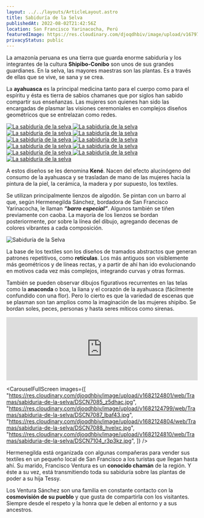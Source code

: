 ```yaml
---
layout: ../../layouts/ArticleLayout.astro
title: Sabiduría de la Selva
publishedAt: 2022-08-02T21:42:56Z
location: San Francisco Yarinacocha, Perú
featuredImage: https://res.cloudinary.com/djoqdhbiv/image/upload/v1679798099/web/Tramas/sabiduria-de-la-selva/sabiduria-de-la-selva-027_xeges4.webp
privacyStatus: public
---
```



La amazonía peruana es una tierra que guarda enorme sabiduría y los integrantes de la cultura **Shipibo-Conibo** son unos de sus grandes guardianes. En la selva, las mayores maestras son las plantas. Es a través de ellas que se vive, se sana y se crea.

La **ayahuasca** es la principal medicina tanto para el cuerpo como para el espíritu y ésta es tierra de sabios chamanes que por siglos han sabido compartir sus enseñanzas. Las mujeres son quienes han sido las encargadas de plasmar las visiones ceremoniales en complejos diseños geométricos que se entrelazan como redes.


<CustomGallery>
  <a
    class="glightbox"
    href="https://res.cloudinary.com/djoqdhbiv/image/upload/v1682124805/web/Tramas/sabiduria-de-la-selva/DSCN7256_q4z98v.jpg"
  >
    <Image
      alt="La sabiduría de la selva"
      src="https://res.cloudinary.com/djoqdhbiv/image/upload/v1682124805/web/Tramas/sabiduria-de-la-selva/DSCN7256_q4z98v.jpg"
      width={510}
      height={280}
      class="object-cover w-full h-64"
      format="webp"
    />
  </a>
  <a
    class="glightbox"
    href="https://res.cloudinary.com/djoqdhbiv/image/upload/v1682124791/web/Tramas/sabiduria-de-la-selva/DSCN6959_nkmd0t.jpg"
  >
    <Image
      alt="La sabiduría de la selva"
      src="https://res.cloudinary.com/djoqdhbiv/image/upload/v1682124791/web/Tramas/sabiduria-de-la-selva/DSCN6959_nkmd0t.jpg"
      width={510}
      height={280}
      class="object-cover w-full h-64"
      format="webp"
    />
  </a>
  <a
    class="glightbox"
    href="https://res.cloudinary.com/djoqdhbiv/image/upload/v1682124793/web/Tramas/sabiduria-de-la-selva/DSCN6985_athxh8.jpg"
  >
    <Image
      alt="La sabiduría de la selva"
      src="https://res.cloudinary.com/djoqdhbiv/image/upload/v1682124793/web/Tramas/sabiduria-de-la-selva/DSCN6985_athxh8.jpg"
      width={510}
      height={280}
      class="object-cover w-full h-64"
      format="webp"
    />
  </a>
  <a
    class="glightbox"
    href="https://res.cloudinary.com/djoqdhbiv/image/upload/v1682124795/web/Tramas/sabiduria-de-la-selva/DSCN6898_cflp3q.jpg"
  >
    <Image
      alt="La sabiduría de la selva"
      src="https://res.cloudinary.com/djoqdhbiv/image/upload/v1682124795/web/Tramas/sabiduria-de-la-selva/DSCN6898_cflp3q.jpg"
      width={510}
      height={280}
      class="object-cover w-full h-64"
      format="webp"
    />
  </a>
  <a
    class="glightbox"
    href="https://res.cloudinary.com/djoqdhbiv/image/upload/v1682124796/web/Tramas/sabiduria-de-la-selva/DSCN7046_izd44t.jpg"
  >
    <Image
      alt="La sabiduría de la selva"
      src="https://res.cloudinary.com/djoqdhbiv/image/upload/v1682124796/web/Tramas/sabiduria-de-la-selva/DSCN7046_izd44t.jpg"
      width={510}
      height={280}
      class="object-cover w-full h-64"
      format="webp"
    />
  </a>
  <a
    class="glightbox"
    href="https://res.cloudinary.com/djoqdhbiv/image/upload/v1682124801/web/Tramas/sabiduria-de-la-selva/DSCN7110_ixijpv.jpg"
  >
    <Image
      alt="La sabiduría de la selva"
      src="https://res.cloudinary.com/djoqdhbiv/image/upload/v1682124801/web/Tramas/sabiduria-de-la-selva/DSCN7110_ixijpv.jpg"
      width={510}
      height={280}
      class="object-cover w-full h-64"
      format="webp"
    />
  </a>
  <a
    class="glightbox"
    href="https://res.cloudinary.com/djoqdhbiv/image/upload/v1682124824/web/Tramas/sabiduria-de-la-selva/DSCN7091_ys0rzo.jpg"
  >
    <Image
      alt="La sabiduría de la selva"
      src="https://res.cloudinary.com/djoqdhbiv/image/upload/v1682124824/web/Tramas/sabiduria-de-la-selva/DSCN7091_ys0rzo.jpg"
      width={510}
      height={280}
      class="object-cover w-full h-64"
      format="webp"
    />
  </a>
  <a
    class="glightbox"
    href="https://res.cloudinary.com/djoqdhbiv/image/upload/v1682124839/web/Tramas/sabiduria-de-la-selva/DSCN7005_eecobz.jpg"
  >
    <Image
      alt="La sabiduría de la selva"
      src="https://res.cloudinary.com/djoqdhbiv/image/upload/v1682124839/web/Tramas/sabiduria-de-la-selva/DSCN7005_eecobz.jpg"
      width={510}
      height={280}
      class="object-cover w-full h-64"
      format="webp"
    />
  </a>
  <a
    class="glightbox"
    href="https://res.cloudinary.com/djoqdhbiv/image/upload/v1682124794/web/Tramas/sabiduria-de-la-selva/DSCN7015_jaf9e9.jpg"
  >
    <Image
      alt="La sabiduría de la selva"
      src="https://res.cloudinary.com/djoqdhbiv/image/upload/v1682124794/web/Tramas/sabiduria-de-la-selva/DSCN7015_jaf9e9.jpg"
      width={510}
      height={280}
      class="object-cover w-full h-64"
      format="webp"
    />
  </a>
    <a
    class="glightbox md:col-span-2"
    href="https://res.cloudinary.com/djoqdhbiv/image/upload/v1682124815/web/Tramas/sabiduria-de-la-selva/DSCN7014_neq22i.jpg"
  >
    <Image
      alt="La sabiduría de la selva"
      src="https://res.cloudinary.com/djoqdhbiv/image/upload/v1682124815/web/Tramas/sabiduria-de-la-selva/DSCN7014_neq22i.jpg"
      width={1020}
      height={280}
      class="object-cover w-full h-64"
      format="webp"
    />
  </a>
    <a
    class="glightbox"
    href="https://res.cloudinary.com/djoqdhbiv/image/upload/v1682124793/web/Tramas/sabiduria-de-la-selva/DSCN6890_ibobci.jpg"
  >
    <Image
      alt="La sabiduría de la selva"
      src="https://res.cloudinary.com/djoqdhbiv/image/upload/v1682124793/web/Tramas/sabiduria-de-la-selva/DSCN6890_ibobci.jpg"
      width={510}
      height={280}
      class="object-cover w-full h-64"
      format="webp"
    />
  </a>  
</CustomGallery>

A estos diseños se les denomina **Kené**. Nacen del efecto alucinógeno del consumo de la ayahuasca y se trasladan de mano de las mujeres hacia la pintura de la piel, la cerámica, la madera y por supuesto, los textiles.

Se utilizan principalmente lienzos de algodón. Se pintan con un barro al que, según Hermenegilda Sánchez, bordadora de San Francisco Yarinacocha, le llaman _**“barro especial”**_. Algunos también se tiñen previamente con caoba. La mayoría de los lienzos se bordan posteriormente, por sobre la línea del dibujo, agregando decenas de colores vibrantes a cada composición.


<img class="mx-auto w-full max-w-2xl my-12" alt="Sabiduría de la Selva" src="https://res.cloudinary.com/djoqdhbiv/image/upload/v1682124823/web/Tramas/sabiduria-de-la-selva/DSCN7093_wh4udl.jpg"/>

La base de los textiles son los diseños de tramados abstractos que generan patrones repetitivos, como **retículas**. Los más antiguos son visiblemente más geométricos y de líneas rectas, y a partir de ahí han ido evolucionando en motivos cada vez más complejos, integrando curvas y otras formas.

También se pueden observar dibujos figurativos recurrentes en las telas como la **anaconda** o boa, la liana y el corazón de la ayahuasca (fácilmente confundido con una flor). Pero lo cierto es que la variedad de escenas que se plasman son tan amplios como la imaginación de las mujeres shipibo. Se bordan soles, peces, personas y hasta seres míticos como sirenas.

<iframe
  class="mx-auto max-w-4xl my-6"
  src="https://w.soundcloud.com/player/?url=https%3A//api.soundcloud.com/tracks/628109682&amp;color=%23444444&amp;auto_play=false&amp;hide_related=false&amp;show_comments=true&amp;show_user=true&amp;show_reposts=false&amp;show_teaser=true"
  width="100%"
  height="166"
  frameborder="no"
  scrolling="no"
></iframe>

<CarouselFullScreen
  images={[
    "https://res.cloudinary.com/djoqdhbiv/image/upload/v1682124801/web/Tramas/sabiduria-de-la-selva/DSCN7085_z5dhac.jpg",
    "https://res.cloudinary.com/djoqdhbiv/image/upload/v1682124799/web/Tramas/sabiduria-de-la-selva/DSCN7087_lbaf43.jpg",
    "https://res.cloudinary.com/djoqdhbiv/image/upload/v1682124804/web/Tramas/sabiduria-de-la-selva/DSCN7088_hvelxc.jpg",
    "https://res.cloudinary.com/djoqdhbiv/image/upload/v1682124810/web/Tramas/sabiduria-de-la-selva/DSCN7104_r3p3kz.jpg",
  ]}
/>


Hermenegilda está organizada con algunas compañeras para vender sus textiles en un pequeño local de San Francisco a los turistas que llegan hasta ahí. Su marido, Francisco Ventura es un **conocido chamán** de la región. Y éste a su vez, está transmitiendo toda su sabiduría sobre las plantas de poder a su hija Tessy.

Los Ventura Sánchez son una familia en constante contacto con la **cosmovisión de su pueblo** y que gusta de compartirla con los visitantes. Siempre desde el respeto y la honra que le deben al entorno y a sus ancestros.
